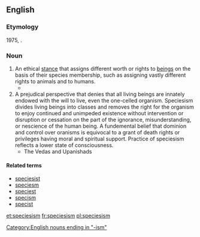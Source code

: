 ==English==
{{wikipedia}}

===Etymology===
1975, {{suffix|species|ism}}.

===Noun===
{{en-noun|-}}

# An ethical [[stance]] that assigns different worth or rights to [[beings]] on the basis of their species membership, such as assigning vastly different rights to animals and to humans.
#* {{quote-book|passage=Such is the breathtaking '''speciesism''' of our Christian-inspired attitudes, the abortion of a single human zygote (most of them are destined to be spontaneously aborted anyway) can arouse more moral solicitude and righteous indignation than the vivisection of any number of intelligent adult chimpanzees|author=Richard Dawkins|title=The Blind Watchmaker|publisher=W. W. Norton & Company, Inc. | location = New York | origyear = 1986 | year = 1996 | isbn = 0-393-31570-3 }}
# A prejudical perspective that denies that all living beings are innately endowed with the will to live, even the one-celled organism. Speciesism divides living beings into classes and removes the right for the organism to enjoy continued and unimpeded existence without intervention or disruption or cessation on the part of the ignorance, misunderstanding, or nescience of the human being. A fundemental belief that dominion and control over oranisms is equivocal to a grant of death rights or privileges having moral and spiritual support. Practice of speciesism reflects a lower state of consciousness.
#* The Vedas and Upanishads 


====Related terms====
* [[speciesist]]
* [[speciesm]]
* [[speciest]]
* [[specism]]
* [[specist]]

[[Category:English nouns ending in "-ism"]]

[[et:speciesism]]
[[fr:speciesism]]
[[pl:speciesism]]
